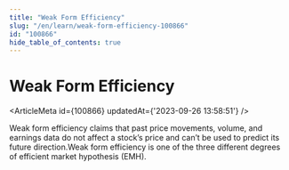 ```yaml
---
title: "Weak Form Efficiency"
slug: "/en/learn/weak-form-efficiency-100866"
id: "100866"
hide_table_of_contents: true
---
```



# Weak Form Efficiency

<ArticleMeta id={100866} updatedAt={'2023-09-26 13:58:51'} />
<div className='border-solid border-b border-t-0 my-4 border-[var(--ifm-color-gray-300)]' />

Weak form efficiency claims that past price movements, volume, and earnings data do not affect a stock’s price and can’t be used to predict its future direction.Weak form efficiency is one of the three different degrees of efficient market hypothesis (EMH).
